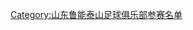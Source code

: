 {{Navbox
|bodyclass=hlist

|name  = 2005年山东鲁能泰山名单
|titlestyle=background:#FF7300; color:white; border:1px solid orange; width:87%; font-size: 95%;
|title = [[山东鲁能泰山|<span style="color: white;">山东鲁能泰山</span>]]——[[2005年中国足球超级联赛|<span style="color: white;">2005年</span>]][[中国足球超级联赛|<span style="color: white;">中超联赛</span>]]季军、[[中國足協盃|<span style="color: white;">足协杯</span>]]亚军
|image = <!--不是使用在条目中的非自由版权图像，根据[[Wikipedia:合理使用]]，不能在非条目名字空间展示：
ive Mesh.png
-->
|list1  = 
*1.[[宗磊]]
*2.[[刘金东]]
*3.[[王超 (1975年)|王超]]
*4.[[任永顺]]
*5.[[舒畅 (足球运动员)|舒畅]]
*6.[[韩鹏]]
*7.[[宋黎辉]]
*8.[[李霄鹏]]
*9.[[普里德拉格·巴辛|巴辛]]
*10.[[郑智]]
*11.[[高明 (足球运动员)|高明]]
*12.[[邓程]]
*13.[[关震]]
*14.[[苑维玮]]
*15.[[范学伟]]
*16.[[高尧]]
*17.[[万程]]
*18.[[周海滨]]
*19.[[姜勇]]
*20.[[崔鹏 (足球运动员)|崔鹏]]
*21.[[刘钊 (足球运动员)|刘钊]]
*22.[[杨程]]
*23.[[邓小飞]]
*24.[[吕征]]
*25.[[矫喆]]
*26.[[孟垚]]
*27.[[刘清 (足球运动员)|刘清]]
*28.[[丹尼尔·丹丘内斯库|丹丘内斯库]]
*29.[[李金羽]]
*30.[[王永珀]]
*31.[[王晓龙 (1986年)|王晓龙]]
*32.[[李微]]
*33.布拉尼米尔·佩特洛维奇<br>'''主教练''' [[留比萨·图巴科维奇|图巴科维奇]]
}}
<noinclude>
{{DEFAULTSORT:Shandong Luneng Taishan F.C. Squad 2005}}
[[Category:山东鲁能泰山足球俱乐部参赛名单]]
</noinclude>